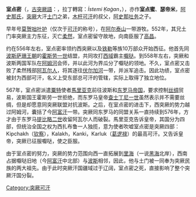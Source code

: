 {{unreferenced|time=2012-2-17}}
'''室点密'''（{{lang-kk|Естемі қаған}}，[[古突厥語|古突厥語]]：{{lang|otk|{{Script/Orkhon|𐰃𐰾𐱅𐰢𐰃𐰴𐰍𐰣}}}}，拉丁轉寫：''İstemi Ķaġan''，{{bd|？||575年||catIdx=S}}），亦作'''室点蜜'''、'''瑟帝米'''，[[阿史那氏|阿史那氏]]，[[突厥|突厥]]大汗[[土门|土门]]之弟，[[木杆可汗|木杆可汗]]的叔父，[[阿史那吐务|阿史那吐务]]之子。

早年号[[莫贺咄|莫贺咄]][[叶护|叶护]]（仅次于[[可汗|可汗]]的称号），在[[阿尔泰山|阿尔泰山]]一带游牧。552年，其兄土门率突厥主力东征，灭亡[[柔然|柔然]]，室点密留守故地，向南臣服了[[高昌|高昌]]。

约在556年左右，室点密率领约西突厥以及[[铁勒|铁勒]]等族10万部众开始西征。他首先同[[波斯|波斯]][[萨珊王朝|萨珊王朝]]的[[霍斯劳一世|霍斯劳一世]]结盟，共同攻打[[西域|西域]]霸主[[嚈哒|嚈哒]]。到558年左右，突厥和波斯两国军队在[[阿姆河|阿姆河]]会师，并以此河为界瓜分了嚈哒的领地。不久，室点密又击败了柔然残部[[阿瓦尔人|阿瓦尔人]]，将其逐往[[伏尔加河|伏尔加河]]一带，并派军追击。因此功绩，室点密被封为西部可汗，名义上受东部总可汗的管辖，实际上取得了独立地位。

567年，室点密派遣[[粟特|粟特]]使者[[馬里亚克|馬里亚克]]前往波斯和[[东罗马帝国|东罗马帝国]]，要求控制[[丝绸|丝绸]]贸易，波斯国王霍斯劳一世拒绝，而东罗马皇帝[[查士丁尼一世|查士丁尼一世]]虽然表示并不需要丝绸，但是却愿意同突厥联盟对抗波斯。之后，在室点密的进击下，西突厥的势力越过阿姆河，囊括了今[[阿富汗|阿富汗]]一带。突厥同东罗马的同盟关系一直持续到576年，方才由于东罗马[[提比略二世|提比略二世]]收留阿瓦尔人而破裂。馬里亚克告诉皇帝，其国分为四部，但统治全国之权为西扎布鲁一人独揽，意为使者吹嘘室点密是突厥四部：Kipchakh（[[钦察|钦察]]），Kalakh，Kanki，Karluk（[[葛逻禄|葛逻禄]]）的最高可汗。又告诉皇帝，突厥已征服嚈哒，使之臣服。

由于室点密的努力，突厥的势力范围向西一直拓展到[[里海|里海]]（一说[[黑海|黑海]]北岸），西南占据嚈哒旧地（今[[阿富汗|阿富汗]]中北部）与[[波斯|波斯]]相邻，因此，他与土门被一同奉为突厥民族的两大祖先。由于此时突厥汗国疆域过于辽阔，室点密之死，直接影响了整个突厥汗国分裂。

{{s-start}}
{{s-new}}
{{s-ttl|title=[[西突厥可汗列表|西突厥可汗]]|years=553年－575年}}
{{s-aft|after=[[達頭|達頭]]}}
{{end}}

{{突厥可汗}}

[[Category:突厥可汗|Category:突厥可汗]]